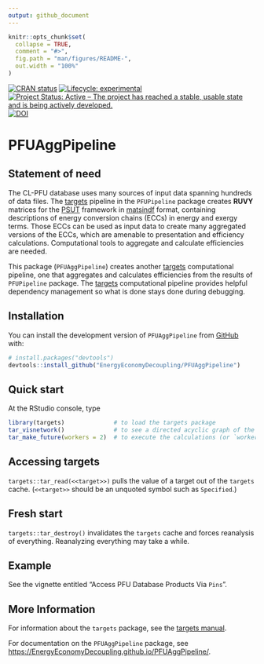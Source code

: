 ```yaml
---
output: github_document
---
```


<!-- README.md is generated from README.Rmd. Please edit Readme.Rmd -->

```r
knitr::opts_chunk$set(
  collapse = TRUE,
  comment = "#>",
  fig.path = "man/figures/README-",
  out.width = "100%"
)
```


<!-- README.md is generated from README.Rmd. Please edit README.Rmd. -->

<!-- badges: start -->
[![CRAN status](https://www.r-pkg.org/badges/version/PFUAggPipeline)](https://cran.r-project.org/package=PFUAggPipeline)
[![Lifecycle: experimental](https://img.shields.io/badge/lifecycle-experimental-orange.svg)](https://lifecycle.r-lib.org/articles/stages.html#experimental)
[![Project Status: Active – The project has reached a stable, usable state and is being actively developed.](https://www.repostatus.org/badges/latest/active.svg)](https://www.repostatus.org/#active)
[![DOI](https://zenodo.org/badge/DOI/10.5281/zenodo.6409759.svg)](https://doi.org/10.5281/zenodo.6409759)
<!-- badges: end -->

# PFUAggPipeline


## Statement of need

The CL-PFU database uses many sources of input data
spanning hundreds of data files. 
The [targets](https://docs.ropensci.org/targets/) pipeline
in the `PFUPipeline` package creates 
**RUVY** matrices for the
[PSUT](https://www.sciencedirect.com/science/article/pii/S0306261918308298?via%3Dihub)
framework
in [matsindf](https://MatthewHeun.github.io/matsindf/) format, 
containing descriptions of energy conversion chains (ECCs)
in energy and exergy terms.
Those ECCs can be used as input data
to create many aggregated versions of the ECCs,
which are amenable to presentation and efficiency calculations.
Computational tools to aggregate and calculate efficiencies
are needed.

This package (`PFUAggPipeline`) creates another 
[targets](https://docs.ropensci.org/targets/) computational pipeline, 
one that aggregates and calculates efficiencies
from the results of `PFUPipeline` package.
The [targets](https://docs.ropensci.org/targets/) computational pipeline
provides helpful dependency management
so what is done stays done
during debugging.


## Installation

You can install the development version of `PFUAggPipeline` from [GitHub](https://github.com/) with:

``` r
# install.packages("devtools")
devtools::install_github("EnergyEconomyDecoupling/PFUAggPipeline")
```


## Quick start

At the RStudio console, type

``` r
library(targets)              # to load the targets package   
tar_visnetwork()              # to see a directed acyclic graph of the calculations that will take place   
tar_make_future(workers = 2)  # to execute the calculations (or `workers = 8`, if you have enough cores)
```


## Accessing targets

`targets::tar_read(<<target>>)` pulls the value of a target out of the `targets` cache. 
(`<<target>>` should be an unquoted symbol such as `Specified`.)


## Fresh start

`targets::tar_destroy()` invalidates the `targets` cache and forces reanalysis of everything.
Reanalyzing everything may take a while.


## Example

See the vignette entitled "Access PFU Database Products Via `Pins`".


## More Information

For information about the `targets` package, 
see the [targets manual](https://books.ropensci.org/targets/).

For documentation on the `PFUAggPipeline` package, 
see <https://EnergyEconomyDecoupling.github.io/PFUAggPipeline/>.




